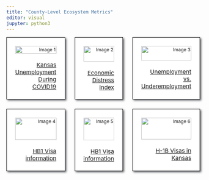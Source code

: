 ---
title: "County-Level Ecosystem Metrics"
editor: visual
jupyter: python3
---

```{=html}
<div class="grid-container">
  <div class="grid-item">
    <div class="grid-image">
      <img src="C:\Users\k332z234\Documents\driving-adoption-metrics\pages\images\covid.png" alt="Image 1">
    </div>
    <p class="grid-text"><a href="../posts/Unemployment.html">Kansas Unemployment During COVID19</a></p>
  </div>
  <div class="grid-item">
    <div class="grid-image">
      <img src="C:\Users\k332z234\Documents\driving-adoption-metrics\pages\images\hb1.png" alt="Image 2">
    </div>
    <p class="grid-text"><a href="../posts/economic_distress.html">Economic Distress Index</a></p>
  </div>
  <div class="grid-item">
    <div class="grid-image">
      <img src="C:\Users\k332z234\Documents\driving-adoption-metrics\pages\images\labor.png" alt="Image 3">
    </div>
    <p class="grid-text"><a href="../posts/Unemployment_measures.html">Unemployment vs. Underemployment</a></p>
  </div>
  <div class="grid-item">
    <div class="grid-image">
      <img src="C:\Users\k332z234\Documents\driving-adoption-metrics\pages\images\bar.png" alt="Image 4">
    </div>
    <p class="grid-text"><a href="https://kdc-ks-gov.github.io/kansas-data/stat-index/">HB1 Visa information</a></p>
  </div>
  <div class="grid-item">
    <div class="grid-image">
      <img src="C:\Users\k332z234\Documents\driving-adoption-metrics\pages\images\stat.png" alt="Image 5">
    </div>
    <p class="grid-text"><a href="https://kdc-ks-gov.github.io/kansas-data/distress-index/">HB1 Visa information</a></p>
  </div>
  <div class="grid-item">
    <div class="grid-image">
      <img src="C:\Users\k332z234\Documents\driving-adoption-metrics\pages\images\distress.png" alt="Image 6">
    </div>
    <p class="grid-text"><a href="../posts/h1bvisa.html">H-1B Visas in Kansas</a></p>
 </div>


<style>
  .grid-container {
  display: grid;
  grid-template-columns: repeat(3, 1fr);
  grid-template-rows: repeat(2, 1fr);
  gap: 25px;
}

.grid-item {
  background-color: white;
  border: 1px solid black;
  text-align: right;
  display: flex;
  flex-direction: column;
  justify-content: space-between;
  font-size: 12px;
  padding: 22px;
  padding-bottom: 5%;
  box-shadow: 3px 3px 5px #63666A;
}

.grid-image {
  position: relative;
  height: 100%;
  width: 100%;
  object-fit: cover;
  margin-bottom: 10px;
}

img {
  height: 100%;
  width: 100%;
  object-fit: cover;
}

.grid-text {
  position: relative;
  color: black;
  font-size: 15px;
  margin-top: 10px;
  padding-left: 0px;
}

  </style>
```
